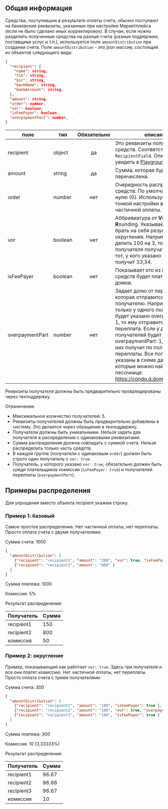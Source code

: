 ## Общая информация
Средства, поступившие в результате оплаты счета, обычно поступают на банковские реквизиты, указанные при настройке Маркетплейса (если не было сделано иных корректировок).
В случае, если нужно разделить полученные средства на разные счета (разные подрядчики, поставщики услуг и т.п.), используется поле `amountDistribution` при создании счета.
Поле `amountDistribution` - это json массив, состоящий из объектов следующего вида:
```json lines
{
  "recipient": {
    "name": string,
    "tin": string,
    "bic": string,
    "bankName": string,
    "bankAccount": string,
  },
  "amount": string,
  "order": number,
  "vor": boolean,
  "isFeePayer": boolean,
  "overpaymentPart": number,
}
```
| поле            | тип     | Обязательно | описание                                                                                                                                                                                                                                                                                                                                                                                          |
|-----------------|---------|:-----------:|---------------------------------------------------------------------------------------------------------------------------------------------------------------------------------------------------------------------------------------------------------------------------------------------------------------------------------------------------------------------------------------------------|
| recipient       | object  |     да      | Это реквизиты получателя средств. Соответствует типу `RecipientField`. Описание можно увидеть в [Playground API DOCS](/docs/api/playground#просмотр-доступных-полей-с-помощью-playground-api-docs).                                                                                                                                                                                               |
| amount          | string  |     да      | Сумма, которая будет перечислена.                                                                                                                                                                                                                                                                                                                                                                 |
| order           | number  |     нет     | Очередность распределения средств. По умолчанию равно нулю (0). Используется для тонкой настройки в случае частичной оплаты.                                                                                                                                                                                                                                                                      |
| vor             | boolean |     нет     | Аббревиатура от **V**ictim **o**f **R**ounding. Указывает кто будет брать на себя результат округления. Например, если делить 100 на 3, то два получателя получат по 33.33, а тот, у кого указано `vor: true`, получит 33,34.                                                                                                                                                                     |
| isFeePayer      | boolean |     нет     | Показывает кто из получателей средств будет платить комиссию домов.                                                                                                                                                                                                                                                                                                                               |
| overpaymentPart | number  |     нет     | Задает долю от переплаты, которая отправится к получателю. Например, если только у одного получателя будет указано overpaymentPart: 1, то ему отправится вся переплата. Если у двоих получателей будет указано overpaymentPart: 1, то каждый из них получит по половине переплаты. Все поля и их типы указаны в схеме данных, которые можно найти в песочнице: https://condo.d.doma.ai/admin/api. |

<Alert type='warning'>
    Реквизиты получателя должны быть предварительно провалидированы через техподдержку.
</Alert>

Ограничения:
- Максимальное количество получателей: 5.
- Реквизиты получателей должны быть предварительно добавлены в систему. Это делается через обращение в техподдержку.
- Получатели должны быть уникальными. Нельзя задать два получателя в распределении с одинаковыми реквизитами.
- Сумма распределения должна совпадать с суммой счета. Нельзя распределить только часть средств.
- В каждой группе (получатели с одинаковым `order`) должен быть строго один получатель с `vor: true`.
- Получатель, у которого указано `vor: true`, обязательно должен быть среди плательщиков комиссии (`isFeePayer: true`) и получателей переплаты (`overpaymentPart`).

## Примеры распределения
Для упрощения вместо объекта recipient укажем строку.

### Пример 1: базовый
Самое простое распределение. Нет частичной оплаты, нет переплаты. Просто оплата счета с двумя получателями.

Сумма счета: 1000
```json
{
  "amountDistribution": [
    {"recipient": "recipient1", "amount": "200", "vor": true, "isFeePayer": true, "overpaymentPart": 1 },
    {"recipient": "recipient2", "amount": "800" }
  ]
}
```

Сумма платежа: 1000

Комиссия: 5%

Результат распределения:

| Получатель | Сумма |
|------------|-------|
| recipient1 | 150   |
| recipient2 | 800   |
| комиссия   | 50    |

### Пример 2: округление
Пример, показывающий как работает `vor: true`. Здесь три получателя и все они платят комиссию.
Нет частичной оплаты, нет переплаты. Просто оплата счета с тремя получателями.

Сумма счета: 300
```json
{
  "amountDistribution": [
    {"recipient": "recipient1", "amount": "100", "isFeePayer": true },
    {"recipient": "recipient2", "amount": "100", "vor": true, "overpaymentPart": 1, "isFeePayer": true },
    {"recipient": "recipient3", "amount": "100", "isFeePayer": true }
  ]
}
```
Сумма платежа: 300

Комиссия: 10 (3,33333%)

Результат распределения:

| Получатель | Сумма |
|------------|-------|
| recipient1 | 96.67 |
| recipient2 | 96.66 |
| recipient3 | 96.67 |
| комиссия   | 10    |
